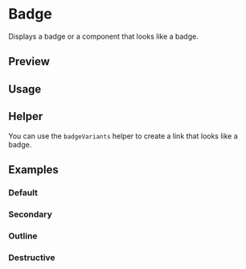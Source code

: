 

<Meta of={BadgeStories} />

# Badge

Displays a badge or a component that looks like a badge.

## Preview

<Canvas of={BadgeStories.Default} />

<Controls />

## Usage



<Source code={importCode} language="ts" dark />
<Source code={usageCode} language="tsx" dark />

## Helper

You can use the `badgeVariants` helper to create a link that looks like a badge.



<Source code={helperImport} language="ts" dark />
<Source code={helperUsage} language="tsx" dark />

## Examples

### Default

<Canvas of={BadgeStories.Default} />

### Secondary

<Canvas of={BadgeStories.Secondary} />

### Outline

<Canvas of={BadgeStories.Outline} />

### Destructive

<Canvas of={BadgeStories.Destructive} />
